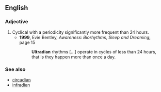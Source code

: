 ==English==
===Adjective===
{{en-adj|more}}

# Cyclical with a periodicity significantly more frequent than 24 hours.
#* '''1999''', Evie Bentley, ''Awareness: Biorhythms, Sleep and Dreaming'', page 15
#*: '''Ultradian''' rhythms […] operate in cycles of less than 24 hours, that is they happen more than once a day.

===See also===
* [[circadian]]
* [[infradian]]